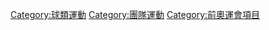 {{Commonscat|Lacrosse}}

[[Category:球類運動|Category:球類運動]]
[[Category:團隊運動|Category:團隊運動]]
[[Category:前奧運會項目|Category:前奧運會項目]]
